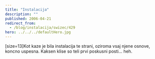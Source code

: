 ```yaml
---
title: "Instalacija"
description: ""
published: 2006-04-21
redirect_from:
  - /blog/instalacija/swizec/429
hero: ../../../defaultHero.jpg
---
```


\[size=13]Kot kaze je bila instalacija te strani, oziroma vsaj njene osnove, koncno uspesna. Kaksen klise so teli prvi poskusni posti... heh.
